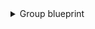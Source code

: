 <details>
<summary>Group blueprint</summary>

```json showLineNumbers
 {
    "identifier": "gitlabGroup",
    "title": "Group",
    "icon": "GitLab",
    "schema": {
      "properties": {
        "visibility": {
          "icon": "Lock",
          "title": "Visibility",
          "type": "string",
          "description": "Visibility status of the group. (e.g public, internal etc. )",
          "enum": [
            "public",
            "internal",
            "private"
          ],
          "enumColors": {
            "public": "red",
            "internal": "yellow",
            "private": "green"
          }
        },
        "url": {
          "title": "URL",
          "format": "url",
          "type": "string",
          "icon": "Link",
          "description": "Link to the gitlab group"
        },
        "description": {
          "title": "Description",
          "type": "string",
          "icon": "BlankPage",
          "description": "A short description of the gitlab group"
        }
      },
      "required": []
    },
    "mirrorProperties": {},
    "calculationProperties": {},
    "aggregationProperties": {},
    "relations": {
      "members": {
        "title": "Members",
        "target": "gitlabGroupMember",
        "required": false,
        "many": true
      }
    }
  }

```
</details>